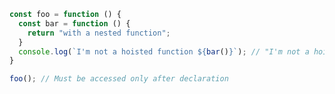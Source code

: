 ```js
const foo = function () {
  const bar = function () {
    return "with a nested function";
  }
  console.log(`I'm not a hoisted function ${bar()}`); // "I'm not a hoisted function with a nested function"
}

foo(); // Must be accessed only after declaration
```
